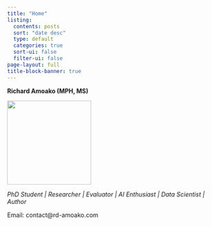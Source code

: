 ---
title: "Home"
listing:
  contents: posts
  sort: "date desc"
  type: default
  categories: true
  sort-ui: false
  filter-ui: false
page-layout: full
title-block-banner: true
---

**Richard Amoako (MPH, MS)**

[![](posts/my-new-post/head.jpg){width="195"}](tiny.utk.edu/ramoako)

*PhD Student \| Researcher \| Evaluator \| AI Enthusiast \| Data Scientist \| Author*

Email: contact\@rd-amoako.com
